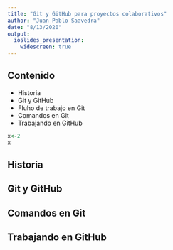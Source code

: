 ```yaml
---
title: "Git y GitHub para proyectos colaborativos"
author: "Juan Pablo Saavedra"
date: "8/13/2020"
output: 
  ioslides_presentation:
    widescreen: true
---
```



## Contenido

- Historia
- Git y GitHub
- Fluho de trabajo en Git
- Comandos en Git
- Trabajando en GitHub

```r
x<-2
x
```
## Historia

## Git y GitHub

## Comandos en Git

## Trabajando en GitHub